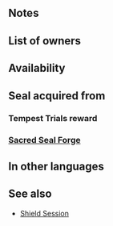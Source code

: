 {{SkillPage Tabs}}{{Passive
|type=A
|exclusive=0
|canUseMove={{MoveList|all}}
|canUseWeapon={{WeaponList|all}}
|1name=Blade Session 1
|1tagid=SID_刃のセッション1
|1effect=If unit initiates combat, grants bonus to unit's Atk/Spd during combat = 1 + number of allies who have already acted (max value of 3).
|1required=-
|1cost=60
|1promotionRarity=4
|1promotionTier=1
|2name=Blade Session 2
|2tagid=SID_刃のセッション2
|2effect=If unit initiates combat, grants bonus to unit's Atk/Spd during combat = 2 + number of allies who have already acted × 2 (max value of 6).
|2cost=120
|2promotionRarity=5
|2promotionTier=1
|3name=Blade Session 3
|3tagid=SID_刃のセッション3
|3effect=If unit initiates combat, grants bonus to unit's Atk/Spd during combat = 3 + number of allies who have already acted × 3 (max value of 9).
|3cost=240
|properties=random_owner
}}
==Notes==
{{IfUnitInitiates}}
{{Combat boosts}}
==List of owners==
{{Skill Hero List}}
==Availability==
{{PassiveFocusList}}
{{PassiveDistributionList}}
{{PassiveCombatManualList}}
==Seal acquired from==
===Tempest Trials reward===
{{Tempest Trials seal reward}}
===[[Sacred Seal Forge]]===
{{SealCosts
|seals=Blade Session 1;Blade Session 2;Blade Session 3
|badgeColor=Scarlet
|costs1=20;100;40
|costs2=60;200;50
|costs3=400;1000;100
}}
==In other languages==
{{OtherLanguages
|english=Blade Session
|japanese=刃のセッション
|german=Klingen-Session
|spanishEU=Session espada
|spanishLA=Session espada
|french=Session lame
|italian=Lama Session
|chineseTW=刃之協奏
|portuguese=Espada Session
}}
==See also==
* [[Shield Session]]
{{Seals Navbox}}
{{Passives Navbox|A}}
